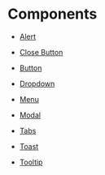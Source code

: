 
<Meta title="Docs/Components" />

# Components

- [Alert](?path=/docs/ui-bootstrap-alert--primary&args=#alerts)

- [Close Button](?path=/docs/ui-bootstrap-closebutton--default&args=#close-button)

- [Button](?path=/docs/ui-bootstrap-button--primary&args=#buttons)

- [Dropdown](?path=/docs/ui-bootstrap-dropdown--primary&args=#dropdown)

- [Menu](?path=/docs/ui-bootstrap-menu--normal&args=#menu)

- [Modal](?path=/docs/ui-bootstrap-modal--normal&args=#modal)

- [Tabs](?path=/docs/ui-bootstrap-tabs--default&args=#tabs)

- [Toast](?path=/docs/ui-bootstrap-toast--normal&args=#toast)

- [Tooltip](?path=/docs/ui-bootstrap-tooltip--top&args=#tooltip)
